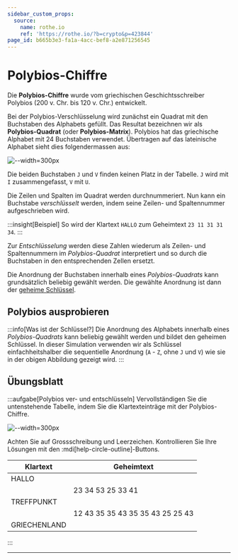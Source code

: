 ```yaml
---
sidebar_custom_props:
  source:
    name: rothe.io
    ref: 'https://rothe.io/?b=crypto&p=423844'
page_id: b665b3e3-fa1a-4acc-bef8-a2e871256545
---
```



# Polybios-Chiffre

Die **Polybios-Chiffre** wurde vom griechischen Geschichtsschreiber Polybios (200 v. Chr. bis 120 v. Chr.) entwickelt.

Bei der Polybios-Verschlüsselung wird zunächst ein Quadrat mit den Buchstaben des Alphabets gefüllt. Das Resultat bezeichnen wir als **Polybios-Quadrat** (oder **Polybios-Matrix**). Polybios hat das griechische Alphabet mit 24 Buchstaben verwendet. Übertragen auf das lateinische Alphabet sieht dies folgendermassen aus:

![--width=300px](img/polybios.svg)

Die beiden Buchstaben `J` und `V` finden keinen Platz in der Tabelle. `J` wird mit `I` zusammengefasst, `V` mit `U`.

Die Zeilen und Spalten im Quadrat werden durchnummeriert. Nun kann ein Buchstabe _verschlüsselt_ werden, indem seine Zeilen- und Spaltennummer aufgeschrieben wird.

:::insight[Beispiel]
So wird der Klartext `HALLO` zum Geheimtext `23 11 31 31 34`.
:::

Zur _Entschlüsselung_ werden diese Zahlen wiederum als Zeilen- und Spaltennummern im _Polybios-Quadrat_ interpretiert und so durch die Buchstaben in den entsprechenden Zellen ersetzt.

Die Anordnung der Buchstaben innerhalb eines _Polybios-Quadrats_ kann grundsätzlich beliebig gewählt werden. Die gewählte Anordnung ist dann der [geheime Schlüssel](../01-Grundbegriffe.mdx#die-begriffe-der-kryptographie).

## Polybios ausprobieren
:::info[Was ist der Schlüssel?]
Die Anordnung des Alphabets innerhalb eines _Polybios-Quadrats_ kann beliebig gewählt werden und bildet den geheimen Schlüssel. In dieser Simulation verwenden wir als Schlüssel einfachheitshalber die sequentielle Anordnung (`A` - `Z`, ohne `J` und `V`) wie sie in der obigen Abbildung gezeigt wird.
:::

<Polybios />

## Übungsblatt
:::aufgabe[Polybios ver- und entschlüsseln]
<TaskState id="80e82b0a-c54f-4c0b-a557-816328445cf8" />
Vervollständigen Sie die untenstehende Tabelle, indem Sie die Klartexteinträge mit der Polybios-Chiffre.

![--width=300px](img/polybios-quadrat-übung.png)

Achten Sie auf Grossschreibung und Leerzeichen. Kontrollieren Sie Ihre Lösungen mit den :mdi[help-circle-outline]-Buttons.

| Klartext                                                                    | Geheimtext                                                                                          |
|-----------------------------------------------------------------------------|-----------------------------------------------------------------------------------------------------|
| HALLO                                                                       | <String solution="11 51 22 22 41" id="678008d5-3723-4bdb-a3e4-d1727af6a29c" />                      |
| <String solution="KRYPTO" id="cbc0a29c-7945-4f32-a546-b6a64594abfc" />      | 23 34 53 25 33 41                                                                                   |
| TREFFPUNKT                                                                  | <String solution="33 34 13 31 31 25 45 21 23 33" id="eb1f9e94-6bb0-442f-bffb-f967beeab36c" />       |
| <String solution="MISSISSIPPI" id="516704d0-68d3-4e43-87de-f27d0a338ce9" /> | 12 43 35 35 43 35 35 43 25 25 43                                                                    |
| GRIECHENLAND                                                                | <String solution="52 34 43 13 24 11 13 21 22 51 21 14" id="e86c2e24-74c2-4db1-bfee-59f741410f6e" /> |

:::

---
